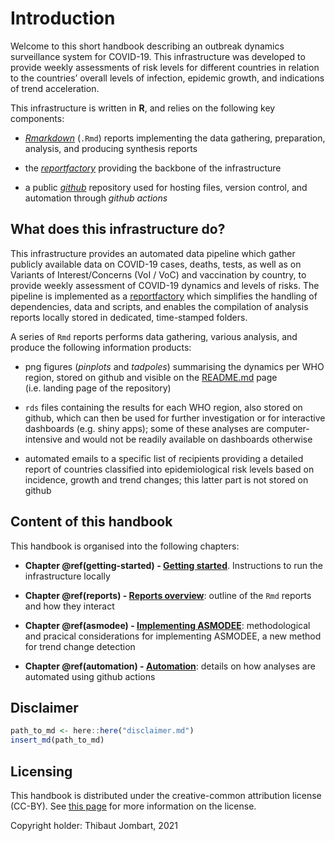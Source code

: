 
# Introduction {#intro}

Welcome to this short handbook describing an outbreak dynamics surveillance
system for COVID-19. This infrastructure was developed to provide weekly
assessments of risk levels for different countries in relation to the countries'
overall levels of infection, epidemic growth, and indications of trend
acceleration.


This infrastructure is written in **R**, and relies on the following key
components:

* [*Rmarkdown*](https://rmarkdown.rstudio.com/) (`.Rmd`) reports implementing
  the data gathering, preparation, analysis, and producing synthesis reports
  
* the [*reportfactory*](https://www.reconverse.org/reportfactory/) providing the
  backbone of the infrastructure

* a public [*github*](https://github.com/whocov/trend_analysis_public)
  repository used for hosting files, version control, and automation through
  *github actions*
  


## What does this infrastructure do?

This infrastructure provides an automated data pipeline which gather publicly
available data on COVID-19 cases, deaths, tests, as well as on Variants of
Interest/Concerns (VoI / VoC) and vaccination by country, to provide weekly
assessment of COVID-19 dynamics and levels of risks. The pipeline is implemented
as a [reportfactory](https://www.reconverse.org/reportfactory/) which simplifies
the handling of dependencies, data and scripts, and enables the compilation of
analysis reports locally stored in dedicated, time-stamped folders.


A series of `Rmd` reports performs data gathering, various analysis, and produce
the following information products:

* png figures (*pinplots* and *tadpoles*) summarising the dynamics per WHO
  region, stored on github and visible on the
  [README.md](https://github.com/whocov/trend_analysis_public) page (i.e. landing
  page of the repository)

  
* `rds` files containing the results for each WHO region, also stored on github,
  which can then be used for further investigation or for interactive dashboards
  (e.g. shiny apps); some of these analyses are computer-intensive and would not
  be readily available on dashboards otherwise
  
* automated emails to a specific list of recipients providing a detailed report
  of countries classified into epidemiological risk levels based on incidence,
  growth and trend changes; this latter part is not stored on github
  
  
  
## Content of this handbook

This handbook is organised into the following chapters:

* **Chapter \@ref(getting-started) - [Getting started](#getting-started)**. 
  Instructions to run the infrastructure locally

* **Chapter \@ref(reports) - [Reports overview](#reports)**: outline of the
  `Rmd` reports and how they interact

* **Chapter \@ref(asmodee) - [Implementing ASMODEE](#asmodee)**: methodological
  and pracical considerations for implementing ASMODEE, a new method for trend
  change detection

*  **Chapter \@ref(automation) - [Automation](#automation)**: details on how
   analyses are automated using github actions




## Disclaimer

```r

path_to_md <- here::here("disclaimer.md")
insert_md(path_to_md)

```



## Licensing

This handbook is distributed under the creative-common attribution license
(CC-BY). See [this page](https://creativecommons.org/licenses/by/2.0/) for more
information on the license.

Copyright holder: Thibaut Jombart, 2021
